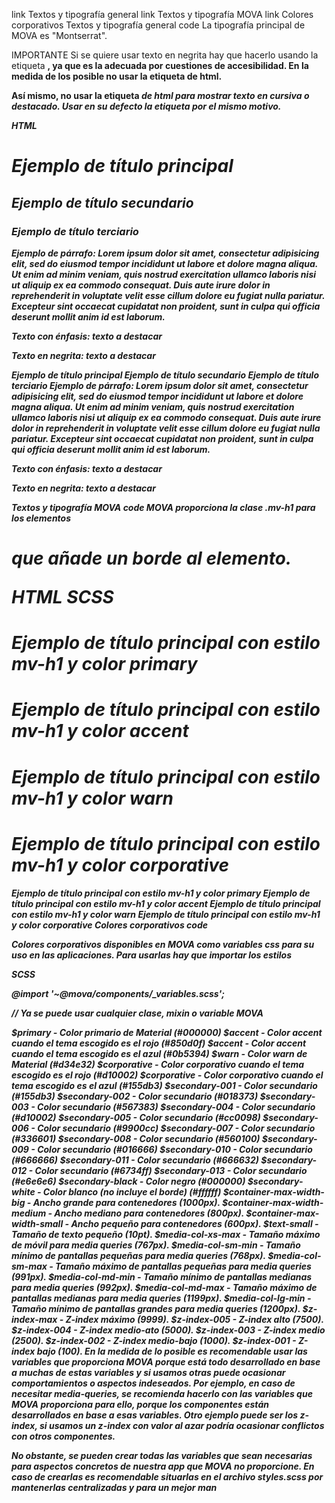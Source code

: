 link Textos y tipografía general
link Textos y tipografía MOVA
link Colores corporativos
Textos y tipografía general
code
La tipografía principal de MOVA es "Montserrat".

IMPORTANTE
Si se quiere usar texto en negrita hay que hacerlo usando la etiqueta <strong>, ya que es la adecuada por cuestiones de accesibilidad. En la medida de los posible no usar la etiqueta <b> de html.

Así mismo, no usar la etiqueta <i> de html para mostrar texto en cursiva o destacado. Usar en su defecto la etiqueta <em> por el mismo motivo.

HTML

  <h1>Ejemplo de título principal</h1>
  <h2>Ejemplo de título secundario</h2>
  <h3>Ejemplo de título terciario</h3>
  <p>Ejemplo de párrafo: Lorem ipsum dolor sit amet, consectetur adipisicing elit, sed do eiusmod tempor incididunt
    ut labore et dolore magna aliqua. Ut enim ad minim veniam, quis nostrud exercitation
    ullamco laboris nisi ut aliquip ex ea commodo consequat. Duis aute irure dolor in
    reprehenderit in voluptate velit esse cillum dolore eu fugiat nulla pariatur.
    Excepteur sint occaecat cupidatat non proident, sunt in culpa qui officia deserunt
    mollit anim id est laborum.</p>
  <p>Texto con énfasis: <em>texto a destacar</em></p>
  <p>Texto en negrita: <strong>texto a destacar</strong></p>
  
Ejemplo de título principal
Ejemplo de título secundario
Ejemplo de título terciario
Ejemplo de párrafo: Lorem ipsum dolor sit amet, consectetur adipisicing elit, sed do eiusmod tempor incididunt ut labore et dolore magna aliqua. Ut enim ad minim veniam, quis nostrud exercitation ullamco laboris nisi ut aliquip ex ea commodo consequat. Duis aute irure dolor in reprehenderit in voluptate velit esse cillum dolore eu fugiat nulla pariatur. Excepteur sint occaecat cupidatat non proident, sunt in culpa qui officia deserunt mollit anim id est laborum.

Texto con énfasis: texto a destacar

Texto en negrita: texto a destacar

Textos y tipografía MOVA
code
MOVA proporciona la clase .mv-h1 para los elementos <h1> que añade un borde al elemento.

HTML
SCSS

  <h1 class="mv-h1 h1-primary">Ejemplo de título principal con estilo mv-h1 y color primary</h1>
  <h1 class="mv-h1 h1-accent">Ejemplo de título principal con estilo mv-h1 y color accent</h1>
  <h1 class="mv-h1 h1-warn">Ejemplo de título principal con estilo mv-h1 y color warn</h1>
  <h1 class="mv-h1 h1-corporative">Ejemplo de título principal con estilo mv-h1 y color corporative</h1>
  
Ejemplo de título principal con estilo mv-h1 y color primary
Ejemplo de título principal con estilo mv-h1 y color accent
Ejemplo de título principal con estilo mv-h1 y color warn
Ejemplo de título principal con estilo mv-h1 y color corporative
Colores corporativos
code

Colores corporativos disponibles en MOVA como variables css para su uso en las aplicaciones. Para usarlas hay que importar los estilos

SCSS

  @import '~@mova/components/_variables.scss';

  // Ya se puede usar cualquier clase, mixin o variable MOVA
  
$primary - Color primario de Material (#000000)
$accent - Color accent cuando el tema escogido es el rojo (#850d0f)
$accent - Color accent cuando el tema escogido es el azul (#0b5394)
$warn - Color warn de Material (#d34e32)
$corporative - Color corporativo cuando el tema escogido es el rojo (#d10002)
$corporative - Color corporativo cuando el tema escogido es el azul (#155db3)
$secondary-001 - Color secundario (#155db3)
$secondary-002 - Color secundario (#018373)
$secondary-003 - Color secundario (#567383)
$secondary-004 - Color secundario (#d10002)
$secondary-005 - Color secundario (#cc0098)
$secondary-006 - Color secundario (#9900cc)
$secondary-007 - Color secundario (#336601)
$secondary-008 - Color secundario (#560100)
$secondary-009 - Color secundario (#016666)
$secondary-010 - Color secundario (#666666)
$secondary-011 - Color secundario (#666632)
$secondary-012 - Color secundario (#6734ff)
$secondary-013 - Color secundario (#e6e6e6)
$secondary-black - Color negro (#000000)
$secondary-white - Color blanco (no incluye el borde) (#ffffff)
$container-max-width-big - Ancho grande para contenedores (1000px).
$container-max-width-medium - Ancho mediano para contenedores (800px).
$container-max-width-small - Ancho pequeño para contenedores (600px).
$text-small - Tamaño de texto pequeño (10pt).
$media-col-xs-max - Tamaño máximo de móvil para media queries (767px).
$media-col-sm-min - Tamaño mínimo de pantallas pequeñas para media queries (768px).
$media-col-sm-max - Tamaño máximo de pantallas pequeñas para media queries (991px).
$media-col-md-min - Tamaño mínimo de pantallas medianas para media queries (992px).
$media-col-md-max - Tamaño máximo de pantallas medianas para media queries (1199px).
$media-col-lg-min - Tamaño mínimo de pantallas grandes para media queries (1200px).
$z-index-max - Z-index máximo (9999).
$z-index-005 - Z-index alto (7500).
$z-index-004 - Z-index medio-ato (5000).
$z-index-003 - Z-index medio (2500).
$z-index-002 - Z-index medio-bajo (1000).
$z-index-001 - Z-index bajo (100).
En la medida de lo posible es recomendable usar las variables que proporciona MOVA porque está todo desarrollado en base a muchas de estas variables y si usamos otras puede ocasionar comportamientos o aspectos indeseados. Por ejemplo, en caso de necesitar media-queries, se recomienda hacerlo con las variables que MOVA proporciona para ello, porque los componentes están desarrollados en base a esas variables. Otro ejemplo puede ser los z-index, si usamos un z-index con valor al azar podría ocasionar conflictos con otros componentes.

No obstante, se pueden crear todas las variables que sean necesarias para aspectos concretos de nuestra app que MOVA no proporcione. En caso de crearlas es recomendable situarlas en el archivo styles.scss por mantenerlas centralizadas y para un mejor man